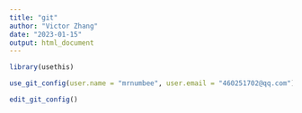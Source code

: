 ```yaml
---
title: "git"
author: "Victor Zhang"
date: "2023-01-15"
output: html_document
---
```


```r

library(usethis)


```


```r

use_git_config(user.name = "mrnumbee", user.email = "460251702@qq.com")


```

```r
edit_git_config()
```